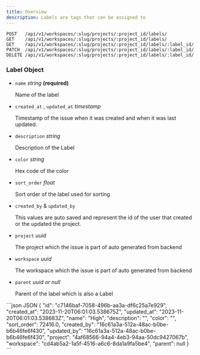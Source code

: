```yaml
---
title: Overview
description: Labels are tags that can be assigned to
---
```


```http
POST   /api/v1/workspaces/:slug/projects/:project_id/labels/
GET    /api/v1/workspaces/:slug/projects/:project_id/labels/
GET    /api/v1/workspaces/:slug/projects/:project_id/labels/:label_id/
PATCH  /api/v1/workspaces/:slug/projects/:project_id/labels/:label_id/
DELETE /api/v1/workspaces/:slug/projects/:project_id/labels/:label_id/
```

### Label Object

- `name` _string_ **(required)**

  Name of the label

- `created_at` , `updated_at` _timestamp_

  Timestamp of the issue when it was created and when it was last updated.

- `description` _string_

  Description of the Label

- `color` _string_

  Hex code of the color

- `sort_order` _float_

  Sort order of the label used for sorting

- `created_by` & `updated_by`

  This values are auto saved and represent the id of the user that created or the updated the project.

- `project` _uuid_

  The project which the issue is part of auto generated from backend

- `workspace` _uuid_

  The workspace which the issue is part of auto generated from backend

- `parent` _uuid or null_

  Parent of the label which is also a Label

<ResponseExample>
```json JSON
{
"id": "c7146baf-7058-496b-aa3a-df6c25a7e929",
"created_at": "2023-11-20T06:01:03.538675Z",
"updated_at": "2023-11-20T06:01:03.538683Z",
"name": "High",
"description": "",
"color": "",
"sort_order": 72416.0,
"created_by": "16c61a3a-512a-48ac-b0be-b6b46fe6f430",
"updated_by": "16c61a3a-512a-48ac-b0be-b6b46fe6f430",
"project": "4af68566-94a4-4eb3-94aa-50dc9427067b",
"workspace": "cd4ab5a2-1a5f-4516-a6c6-8da1a9fa5be4",
"parent": null
}
```
</ResponseExample>
